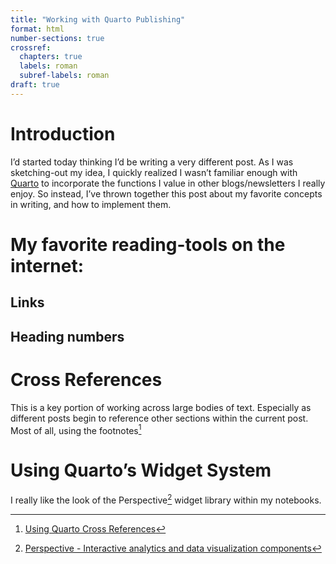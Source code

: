 ```yaml
---
title: "Working with Quarto Publishing"
format: html
number-sections: true
crossref:
  chapters: true
  labels: roman
  subref-labels: roman
draft: true
---
```


# Introduction {#sec-introduction}
I'd started today thinking I'd be writing a very different post. As I was sketching-out my idea, I quickly realized I wasn't familiar enough with [Quarto](https://quarto.org) to incorporate the functions I value in other blogs/newsletters I really enjoy. So instead, I've thrown together this post about my favorite concepts in writing, and how to implement them.

# My favorite reading-tools on the internet:
## Links

## Heading numbers

## 

# Cross References {#sec-crossref}
This is a key portion of working across large bodies of text. Especially as different posts begin to reference other sections within the current post. Most of all, using the footnotes[^footnotes] 


# Using Quarto's Widget System
I really like the look of the Perspective[^perspective] widget library within my notebooks.

[^perspective]: [Perspective - Interactive analytics and data visualization components](https://perspective.finos.org/)
[^footnotes]: [Using Quarto Cross References](https://quarto.org/docs/authoring/cross-references.html)